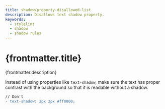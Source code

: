 ```yaml
---
title: shadow/property-disallowed-list
description: Disallows text shadow property.
keywords:
  - stylelint
  - shadow
  - shadow rules
---
```



# {frontmatter.title}

<Lede>{frontmatter.description}</Lede>

<RulePreamble category="shadow" />

Instead of using properties like `text-shadow`, make sure the text has proper contrast with the background so that it is readable without a shadow.

```diff
// Don't
- text-shadow: 2px 2px #ff0000;
```

<RulePostamble />
